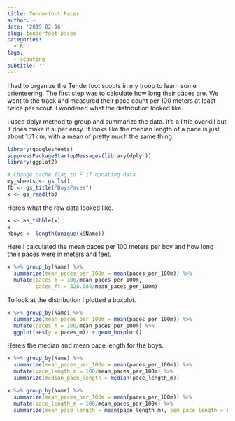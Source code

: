 ```yaml
---
title: Tenderfoot Paces
author: ~
date: '2019-02-16'
slug: tenderfoot-paces
categories: 
  - R
tags: 
  - scouting
subtitle: ''
---
```


I had to organize the Tenderfoot scouts in my troop to learn some orienteering. The first step was to calculate how long their paces are. We went to the track and measured their pace count per 100 meters at least twice per scout. I wondered what the distribution looked like.

I used dplyr method to group and summarize the data. It's a little overkill but it does make it super easy. It looks like the median length of a pace is just about 151 cm, with a mean of pretty much the same thing. 

```r
library(googlesheets)
suppressPackageStartupMessages(library(dplyr))
library(ggplot2)
```

```r
# Change cache flag to F if updating data
my_sheets <- gs_ls()
fb <- gs_title("BoysPaces")
x <- gs_read(fb)
```

Here's what the raw data looked like.
```r
x <- as_tibble(x)
x
nboys <- length(unique(x$Name))
```

Here I calculated the mean paces per 100 meters per boy and how long their paces were in meters and feet.
```r
x %>% group_by(Name) %>%
  summarize(mean_paces_per_100m = mean(paces_per_100m)) %>%
  mutate(paces_m = 100/mean_paces_per_100m, 
         paces_ft = 328.084/mean_paces_per_100m)
```

To look at the distribution I plotted a boxplot.
```r
x %>% group_by(Name) %>%
  summarize(mean_paces_per_100m = mean(paces_per_100m)) %>%
  mutate(paces_m = 100/mean_paces_per_100m) %>%
  ggplot(aes(y = paces_m)) + geom_boxplot()
```

Here's the median and mean pace length for the boys.
```r
x %>% group_by(Name) %>%
  summarize(mean_paces_per_100m = mean(paces_per_100m)) %>%
  mutate(pace_length_m = 100/mean_paces_per_100m) %>%
  summarize(median_pace_length = median(pace_length_m))

x %>% group_by(Name) %>%
  summarize(mean_paces_per_100m = mean(paces_per_100m)) %>%
  mutate(pace_length_m = 100/mean_paces_per_100m) %>%
  summarize(mean_pace_length = mean(pace_length_m), sem_pace_length = sd(pace_length_m)/sqrt(nboys))
```

